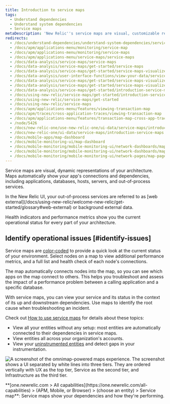 ```yaml
---
title: Introduction to service maps
tags:
  - Understand dependencies
  - Understand system dependencies
  - Service maps
metaDescription: 'New Relic''s service maps are visual, customizable representations of your application architecture.'
redirects:
  - /docs/understand-dependencies/understand-system-dependencies/service-maps/introduction-service-maps
  - /docs/apm/applications-menu/monitoring/service-map
  - /docs/apm/applications-menu/monitoring/service-maps
  - /docs/apm/applications-menu/service-maps/service-maps
  - /docs/data-analysis/service-maps/service-maps
  - /docs/data-analysis/service-maps/get-started/service-maps
  - /docs/data-analysis/service-maps/get-started/service-maps-visualize-app-architecture
  - /docs/data-analysis/user-interface-functions/view-your-data/service-maps-visualize-monitor-apps-entire-architecture
  - /docs/data-analysis/service-maps/get-started/service-maps-visualize-monitor-apps-entire-architecture
  - /docs/data-analysis/service-maps/get-started/service-maps-visualize-monitor-your-apps-entire-architecture
  - /docs/data-analysis/service-maps/get-started/introduction-service-maps
  - /docs/using-new-relic/service-maps/get-started/introduction-service-maps
  - /docs/using-new-relic/service-maps/get-started
  - /docs/using-new-relic/service-maps
  - /docs/apm/applications-menu/features/viewing-transaction-map
  - /docs/apm/traces/cross-application-traces/viewing-transaction-map
  - /docs/apm/applications-menu/features/transaction-map-cross-app-traces
  - /node/5426
  - /docs/new-relic-one/use-new-relic-one/ui-data/service-maps/introduction-service-maps
  - /docs/new-relic-one/ui-data/service-maps/introduction-service-maps
  - /docs/mobile-apps/map-dashboard
  - /docs/mobile-monitoring-ui/map-dashboard
  - /docs/mobile-monitoring/mobile-monitoring-ui/network-dashboards/map-dashboard-mobile-apps
  - /docs/mobile-monitoring/mobile-monitoring-ui/network-dashboards/map-page-mobile-apps
  - /docs/mobile-monitoring/mobile-monitoring-ui/network-pages/map-page-mobile-apps
---
```



Service maps are visual, dynamic representations of your architecture. Maps automatically show your app's connections and dependencies, including applications, databases, hosts, servers, and out-of-process services.

<Callout variant="tip">
  In the New Relic UI, your out-of-process services are referred to as [web external](/docs/using-new-relic/welcome-new-relic/get-started/glossary#web-external) or background external data.
</Callout>

Health indicators and performance metrics show you the current operational status for every part of your architecture.

## Identify operational issues [#identify-issues]

Service maps are [color-coded](/docs/understand-dependencies/understand-system-dependencies/service-maps/service-maps-new-relic-one#alerts) to provide a quick look at the current status of your environment. Select nodes on a map to view additional performance metrics, and a full list and health check of each node's connections.

The map automatically connects nodes into the map, so you can see which apps on the map connect to others. This helps you troubleshoot and assess the impact of a performance problem between a calling application and a specific database.

With service maps, you can view your service and its status in the context of its up and downstream dependencies. Use maps to identify the root cause when troubleshooting an incident.

Check out [How to use service maps](/docs/understand-dependencies/understand-system-dependencies/service-maps/service-maps-new-relic-one) for details about these topics:

* View all your entities without any setup: most entities are automatically connected to their dependencies in service maps.
* View entities all across your organization's accounts.
* View your [uninstrumented entities](/docs/new-relic-solutions/new-relic-one/ui-data/service-maps/uninstrumented-entities-service-maps) and detect gaps in your instrumentation.

<img
  title="Omnimap-powered service maps experience"
alt="A screenshot of the omnimap-powered maps experience. The screenshot shows a UI separated by white lines into three tiers. They are ordered vertically with UX as the top tier, Service as the second tier, and Infrastructure as the third tier."
  src={mapsSolutionsServiceMapsWithOmnimap}
/>

<figcaption>
  **[one.newrelic.com > All capabilities](https://one.newrelic.com/all-capabilities) > (APM, Mobile, or Browser) > (choose an entity) > Service map**: Service maps show your dependencies and how they're performing.
</figcaption>
